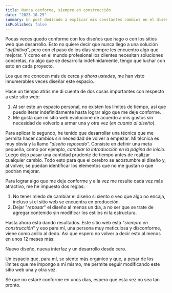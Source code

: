 ```yaml
---
title: Nunca conforme, siempre en construcción
date: "2023-10-25"
summary: Un post dedicado a explicar mis constantes cambios en el diseño de este sitio web.
isPublished: false
---
```


Pocas veces quedo conforme con los diseños que hago o con los sitios web que desarrollo. Esto no quiere decir que nunca llego a una solución "_definitiva_", pero con el paso de los días siempre les encuentro algo que mejorar. Y como en el mundo profesional los clientes necesitan soluciones concretas, no algo que se desarrolla indefinidamente, tengo que luchar con esto en cada proyecto.

Los que me conocen más de cerca _y ahora ustedes_, me han visto innumerables veces diseñar este espacio.

Hace un tiempo atrás me di cuenta de dos cosas importantes con respecto a este sitio web:

1.  Al ser este un espacio personal, no existen los límites de tiempo, así que puedo iterar indefinidamente hasta lograr algo que me deje conforme.
2.  Me gusta que mi sitio web evolucione de acuerdo a mis gustos sin necesidad de volverlo a armar una y otra vez (_en cuanto al diseño_).

Para aplicar lo segundo, he tenido que desarrollar una técnica que me permita hacer cambios sin necesidad de volver a empezar. Mi técnica es muy obvia y la llamo “_diseño reposado_”. Consiste en definir una meta pequeña, como por ejemplo, _cambiar la introducción en la página de inicio_. Luego dejo pasar una cantidad prudente de tiempo antes de realizar cualquier cambio. Todo esto para que el cerebro se acostumbre al diseño y, al volver, se puedan identificar los elementos que no me gustan o que podrían mejorar.

Para lograr algo que me deje conforme y a la vez me resulte cada vez más atractivo, me he impuesto dos reglas:

1.  No tener miedo de cambiar el diseño si siento o veo que algo no encaja, incluso si el sitio web se encuentra en producción.
2.  Dejar "_reposar_" el diseño al menos un día, a no ser que se trate de agregar contenido sin modificar los estilos ni la estructura.

Hasta ahora está dando resultados. Este sitio web está "_siempre en construcción_" y eso para mí, una persona muy meticulosa y disconforme, viene como anillo al dedo. Así que espero no volver a decir esto al menos en unos 12 meses más:

Nuevo diseño, nueva interfaz y un desarrollo desde cero.

Un espacio que, para mí, se siente más orgánico y que, a pesar de los límites que me impongo a mí mismo, me permite seguir modificando este sitio web una y otra vez.

Sé que no estaré conforme en unos días, espero que esta vez no sea tan pronto.
